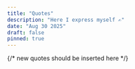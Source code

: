 ```yaml
---
title: "Quotes"
description: "Here I express myself ✍️"
date: "Aug 30 2025"
draft: false
pinned: true
---
```


{/* new quotes should be inserted here  */}

<Quote 
  quote="The desert teaches you more about water than the ocean ever could."
  author="African proverb"
/>

<Quote 
  quote="Be yourself; everyone else is already taken."
  author="Oscar Wilde"
/>

<Quote 
  quote="He who is everywhere is nowhere."
  author="Seneca"
/>

<Quote 
  quote="I asked god for flowers and it started to rain"
/>


<Quote 
  quote="Don't climb a mountain for the world to see you, climb a mountain for you to see the world."
/>


<Quote 
  quote="The secret of happiness, you see, is not found in seeking more. But in developing the capicity to enjoy less."
  author="Socrates"
/>


<Quote 
  quote="There are places where you haven't been where you already belong."
/>

<Quote
  quote="Do you believe in believing?"
/>

<Quote
  quote="What you seek is seeking you"
  author="Rumi"
/>

<Quote
  quote="Do a good deed and throw it in the river. One day, it will come back to you in the desert."
/>

<Quote 
  quote="Don't blame a clown for acting like a clown. Ask yourself why you keep going to the circus."
/>

<Quote
  quote="Just that you do the right thing. The rest doesn't matter."
  author="Marcus Aurelius"
/>

<Quote
  quote="Whoever is trying to bring you down is already below you."
  author="Ziad K. Abdelnour"
/>

<Quote 
  quote="Dreams are useless if they stay on the pillow"
/>

<Quote 
  quote="Unlike the stomach, the brain doesn't alert you when it's empty"
  author="Arabic proverb"
/>

<Quote 
  quote="God provides the wind, but man must raise the sails"
/>

